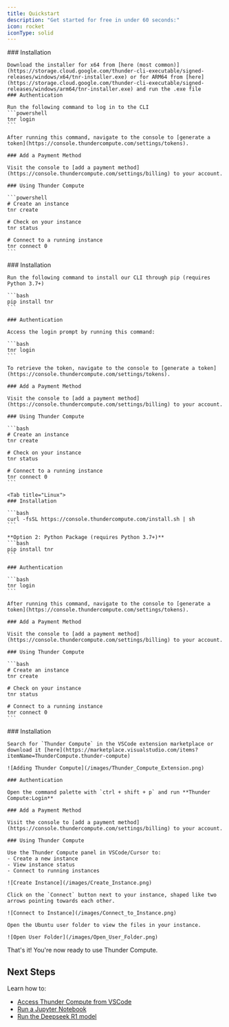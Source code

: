```yaml
---
title: Quickstart
description: "Get started for free in under 60 seconds:"
icon: rocket
iconType: solid
---
```


<Tabs>
  <Tab title="Windows">
    ### Installation
        
    Download the installer for x64 from [here (most common)](https://storage.cloud.google.com/thunder-cli-executable/signed-releases/windows/x64/tnr-installer.exe) or for ARM64 from [here](https://storage.cloud.google.com/thunder-cli-executable/signed-releases/windows/arm64/tnr-installer.exe) and run the .exe file
    ### Authentication
    
    Run the following command to log in to the CLI
    ```powershell
    tnr login
    ```
    
    After running this command, navigate to the console to [generate a token](https://console.thundercompute.com/settings/tokens).
    
    ### Add a Payment Method
    
    Visit the console to [add a payment method](https://console.thundercompute.com/settings/billing) to your account.
    
    ### Using Thunder Compute
    
    ```powershell
    # Create an instance
    tnr create
    
    # Check on your instance
    tnr status
    
    # Connect to a running instance
    tnr connect 0
    ```
  </Tab>
  
  <Tab title="MacOS">
    ### Installation
    
    Run the following command to install our CLI through pip (requires Python 3.7+)

    ```bash
    pip install tnr
    ```
    
    ### Authentication

    Access the login prompt by running this command:
    
    ```bash
    tnr login
    ```
    
    To retrieve the token, navigate to the console to [generate a token](https://console.thundercompute.com/settings/tokens).
    
    ### Add a Payment Method
    
    Visit the console to [add a payment method](https://console.thundercompute.com/settings/billing) to your account.
    
    ### Using Thunder Compute
    
    ```bash
    # Create an instance
    tnr create
    
    # Check on your instance
    tnr status
    
    # Connect to a running instance
    tnr connect 0
    ```
  </Tab>

    <Tab title="Linux">
    ### Installation
    
    ```bash
    curl -fsSL https://console.thundercompute.com/install.sh | sh
    ```
    
    **Option 2: Python Package (requires Python 3.7+)**
    ```bash
    pip install tnr
    ```
    
    ### Authentication
    
    ```bash
    tnr login
    ```
    
    After running this command, navigate to the console to [generate a token](https://console.thundercompute.com/settings/tokens).
    
    ### Add a Payment Method
    
    Visit the console to [add a payment method](https://console.thundercompute.com/settings/billing) to your account.
    
    ### Using Thunder Compute
    
    ```bash
    # Create an instance
    tnr create
    
    # Check on your instance
    tnr status
    
    # Connect to a running instance
    tnr connect 0
    ```
  </Tab>

  
  <Tab title="VSCode / Cursor">
    ### Installation
        
    Search for `Thunder Compute` in the VSCode extension marketplace or download it [here](https://marketplace.visualstudio.com/items?itemName=ThunderCompute.thunder-compute)
    
    ![Adding Thunder Compute](/images/Thunder_Compute_Extension.png)
    
    ### Authentication
    
    Open the command palette with `ctrl + shift + p` and run **Thunder Compute:Login**
    
    ### Add a Payment Method
    
    Visit the console to [add a payment method](https://console.thundercompute.com/settings/billing) to your account.
    
    ### Using Thunder Compute
    
    Use the Thunder Compute panel in VSCode/Cursor to:
    - Create a new instance
    - View instance status
    - Connect to running instances

    ![Create Instance](/images/Create_Instance.png)
    
    Click on the `Connect` button next to your instance, shaped like two arrows pointing towards each other.
    
    ![Connect to Instance](/images/Connect_to_Instance.png)
    
    Open the Ubuntu user folder to view the files in your instance.
    
    ![Open User Folder](/images/Open_User_Folder.png)

  </Tab>
</Tabs>

That's it! You're now ready to use Thunder Compute.

## Next Steps

Learn how to:

- [Access Thunder Compute from VSCode](/guides/vscode-integration-for-thunder-compute)
- [Run a Jupyter Notebook](/guides/running-jupyter-notebooks-on-thunder-compute)
- [Run the Deepseek R1 model](/guides/deepseek-r1-running-locally-on-thunder-compute)